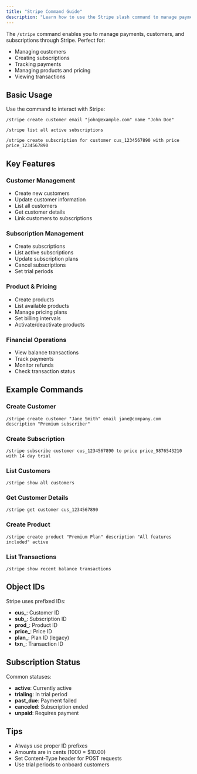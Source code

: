 ```yaml
---
title: "Stripe Command Guide"
description: "Learn how to use the Stripe slash command to manage payments and subscriptions"
---
```


The `/stripe` command enables you to manage payments, customers, and subscriptions through Stripe. Perfect for:

- Managing customers
- Creating subscriptions
- Tracking payments
- Managing products and pricing
- Viewing transactions

## Basic Usage

Use the command to interact with Stripe:

```
/stripe create customer email "john@example.com" name "John Doe"
```

```
/stripe list all active subscriptions
```

```
/stripe create subscription for customer cus_1234567890 with price price_1234567890
```

## Key Features

### Customer Management
- Create new customers
- Update customer information
- List all customers
- Get customer details
- Link customers to subscriptions

### Subscription Management
- Create subscriptions
- List active subscriptions
- Update subscription plans
- Cancel subscriptions
- Set trial periods

### Product & Pricing
- Create products
- List available products
- Manage pricing plans
- Set billing intervals
- Activate/deactivate products

### Financial Operations
- View balance transactions
- Track payments
- Monitor refunds
- Check transaction status

## Example Commands

### Create Customer
```
/stripe create customer "Jane Smith" email jane@company.com description "Premium subscriber"
```

### Create Subscription
```
/stripe subscribe customer cus_1234567890 to price price_9876543210 with 14 day trial
```

### List Customers
```
/stripe show all customers
```

### Get Customer Details
```
/stripe get customer cus_1234567890
```

### Create Product
```
/stripe create product "Premium Plan" description "All features included" active
```

### List Transactions
```
/stripe show recent balance transactions
```

## Object IDs

Stripe uses prefixed IDs:
- **cus_**: Customer ID
- **sub_**: Subscription ID
- **prod_**: Product ID
- **price_**: Price ID
- **plan_**: Plan ID (legacy)
- **txn_**: Transaction ID

## Subscription Status

Common statuses:
- **active**: Currently active
- **trialing**: In trial period
- **past_due**: Payment failed
- **canceled**: Subscription ended
- **unpaid**: Requires payment

## Tips
- Always use proper ID prefixes
- Amounts are in cents (1000 = $10.00)
- Set Content-Type header for POST requests
- Use trial periods to onboard customers 